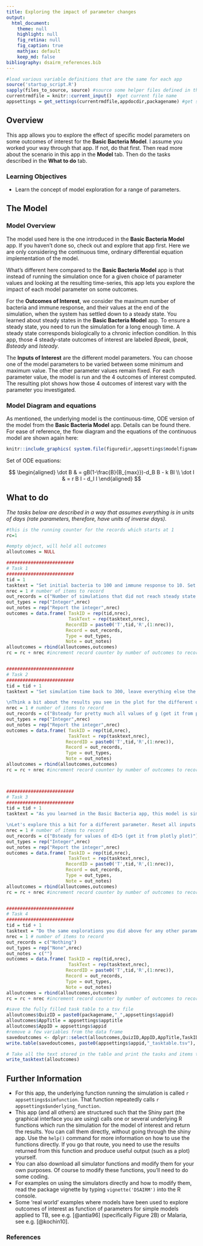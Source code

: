 ---
title: Exploring the impact of parameter changes 
output:
  html_document:
    theme: null
    highlight: null
    fig_retina: null
    fig_caption: true
    mathjax: default 
    keep_md: false
bibliography: dsairm_references.bib
---


```{r, include = FALSE}
#load various variable definitions that are the same for each app
source('startup_script.R')
sapply(files_to_source, source) #source some helper files defined in the files_to_source variable
currentrmdfile = knitr::current_input()  #get current file name
appsettings = get_settings(currentrmdfile,appdocdir,packagename) #get settings for current app
```



## Overview {#shinytab1}
This app allows you to explore the effect of specific model parameters on some outcomes of interest for the __Basic Bacteria Model__. I assume you worked your way through that app. If not, do that first. Then read more about the scenario in this app in the __Model__ tab. Then do the tasks described in the __What to do__ tab.


### Learning Objectives
* Learn the concept of model exploration for a range of parameters.


## The Model {#shinytab2}

### Model Overview
The model used here is the one introduced in the __Basic Bacteria Model__ app. If you haven't done so, check out and explore that app first. Here we are only considering the continuous time, ordinary differential equation implementation of the model.

What's different here compared to the __Basic Bacteria Model__ app is that instead of running the simulation once for a given choice of parameter values and looking at the resulting time-series, this app lets you explore the impact of each model parameter on some outcomes. 

For the __Outcomes of Interest__, we consider the maximum number of bacteria and immune response, and their values at the end of the simulation, when the system has settled down to a steady state. You learned about steady states in the __Basic Bacteria Model__ app. To ensure a steady state, you need to run the simulation for a long enough time. A steady state corresponds biologically to a chronic infection condition. In this app, those 4 steady-state outcomes of interest are labeled _Bpeak_, _Ipeak_, _Bsteady_ and _Isteady_. 

The __Inputs of Interest__ are the different model parameters. You can choose one of the model parameters to be varied between some minimum and maximum value. The other parameter values remain fixed. For each parameter value, the model is run and the 4 outcomes of interest computed. The resulting plot shows how those 4 outcomes of interest vary with the parameter you investigated.



### Model Diagram and equations

As mentioned, the underlying model is the continuous-time, ODE version of the model from the  __Basic Bacteria Model__ app. Details can be found there. For ease of reference, the flow diagram and the equations of the continuous model are shown again here:

```{r modeldiagram,  fig.cap='Model Diagram',  echo=FALSE, out.width = "70%"}
knitr::include_graphics( system.file(figuredir,appsettings$modelfigname,package=packagename))
```


Set of ODE equations:

$$
\begin{aligned}
\dot B & = gB(1-\frac{B}{B_{max}})-d_B B - k BI \\
\dot I & = r B I - d_I I
\end{aligned}
$$



## What to do {#shinytab3}

*The tasks below are described in a way that assumes everything is in units of days (rate parameters, therefore, have units of inverse days).*



```{r, echo=FALSE, eval=TRUE}
#this is the running counter for the records which starts at 1 
rc=1

#empty object, will hold all outcomes
alloutcomes = NULL

#########################
# Task 1
#########################
tid = 1
tasktext = "Set initial bacteria to 100 and immune response to 10. Set bacteria growth rate to 2. The value does actually not matter since we'll be exploring the simulation for different values of _g_. Assume that bacteria live for a day, set the death rate accordingly (remember to convert duration to rate). Set carrying capacity to 10^5^. Set both the rate at which bacteria are killed by the immune response (IR), and the rate at which IR is activated and grows to 10^-4^, set immune response decay rate to 2. Choose _g_ as the parameter to vary, go from 2 to 10, do 10 different parameter values/samples, linear spacing, and no log scales for plotting. Set maximum simulation time to 300. Run simulation, check to ensure all simulations reach steady state (see output message below plot). Then reduce simulation time to 20 days, note how some simulations did not reach steady state and how that affects results."
nrec = 1 # number of items to record
out_records = c("Number of simulations that did not reach steady state for t=20.")
out_types = rep("Integer",nrec)
out_notes = rep("Report the integer",nrec)
outcomes = data.frame( TaskID = rep(tid,nrec),
                       TaskText = rep(tasktext,nrec),
                      RecordID = paste0('T',tid,'R',(1:nrec)),
                      Record = out_records, 
                      Type = out_types, 
                      Note = out_notes)
alloutcomes = rbind(alloutcomes,outcomes)
rc = rc + nrec #increment record counter by number of outcomes to record for this task 


#########################
# Task 2
#########################
tid = tid + 1
tasktext = "Set simulation time back to 300, leave everything else the same. Play around with the number of parameter samples. A higher number gives you a more detailed plot, but it also means the simulation runs more often and it takes longer. Next, explore how changing the minimum and maximum of the parameter range you scan over changes the results. Then, explore how spacing of parameter values (linear versus log) changes results. Compare and contrast that with plotting results on a linear versus log scale. 

\nThink a bit about the results you see in the plot for the different outcomes. Would you have expected that as the bacteria growth rate increases, the peak bacteria load first increases, but then levels off? What about the fact that the steady state value for the bacteria does not change as the growth rate changes? And that the immune response peak and steady state both increase, even though the parameter you vary is the bacteria growth rate. Is that surprising? At this point, you might want to go back to the steady state tasks of the Basic Bacteria app and compare what you found there with what you see here. You should expect the mathematical expressions and the numerical results to agree. You can use the mathematical expression to check the result you are asked to report and read off from the plot."
nrec = 1 # number of items to record
out_records = c("Bsteady for pretty much all values of g (get it from plotly plot)")
out_types = rep("Integer",nrec)
out_notes = rep("Report the integer",nrec)
outcomes = data.frame( TaskID = rep(tid,nrec),
                       TaskText = rep(tasktext,nrec),
                      RecordID = paste0('T',tid,'R',(1:nrec)),
                      Record = out_records, 
                      Type = out_types, 
                      Note = out_notes)
alloutcomes = rbind(alloutcomes,outcomes)
rc = rc + nrec #increment record counter by number of outcomes to record for this task 



#########################
# Task 3
#########################
tid = tid + 1
tasktext = "As you learned in the Basic Bacteria app, this model is simple enough that we can compute the steady states mathematically, without needing to run simulations. However, even for a simple model like this, one can't write down similarly simple equations for the maximum of B and I. You can take a look at the model equations and diagram and see if by thinking through them, you can understand why you got the results for the peak values you find when running the simulations. With enough practice, it is often possible to intuit specific results based on the underlying equations - but that requires a good bit of modeling practice. As models get more complicated, even experienced modelers can often not intuit what model behavior one should expect as specific parameters vary. Often the only way to find out is by actually running the simulations. 

\nLet's explore this a bit for a different parameter. Reset all inputs to their defaults. Then set the parameter to vary to be **dI**. Choose 1 to 10 as the range for the parameter, 20 samples. For the Bsteady and Isteady values, you can compare the results with the mathematical expressions. For the peak values, you can try to intuit what you might expect _B~peak~_ and _I~peak~_ do as you increase _d~I~_ based on looking at the model equations. You can then check by running the simulations. You'll see that _I~peak~_ stays at 10 (the initial value) above _d~I~ = 5_. Try to understand what is going on here. Also, as _d~I~_ increases,  _B~steady~_ approaches _B~peak~_ and both reach and remain at the same value. Try to understand why that is. (Hint: At high _d~I~_, the immune response is so small it has no more effect in the dynamics of the bacteria.)."
nrec = 1 # number of items to record
out_records = c("Bsteady for values of dI>5 (get it from plotly plot)")
out_types = rep("Integer",nrec)
out_notes = rep("Report the integer",nrec)
outcomes = data.frame( TaskID = rep(tid,nrec),
                       TaskText = rep(tasktext,nrec),
                      RecordID = paste0('T',tid,'R',(1:nrec)),
                      Record = out_records, 
                      Type = out_types, 
                      Note = out_notes)
alloutcomes = rbind(alloutcomes,outcomes)
rc = rc + nrec #increment record counter by number of outcomes to record for this task 


#########################
# Task 4
#########################
tid = tid + 1
tasktext = "Do the same explorations you did above for any other parameter you want to investigate. Note that here we focus on a single parameter at a time. With some coding effort, we could change the underlying simulation to loop over say 2 parameters and produce outcomes for sets of parameter values, e.g. _B~peak~_ as a function of _g_ and _r_. The results could be plotted as a 2-dimensional heatmap. While this could be extended to more than 2 parameters, it will become hard to visualize and long to run. If there are many parameters that could change, a different approach is useful, which you'll learn about in the Uncertainty and Sensitivity App."
nrec = 1 # number of items to record
out_records = c("Nothing")
out_types = rep("None",nrec)
out_notes = c("")
outcomes = data.frame( TaskID = rep(tid,nrec),
                       TaskText = rep(tasktext,nrec),
                      RecordID = paste0('T',tid,'R',(1:nrec)),
                      Record = out_records, 
                      Type = out_types, 
                      Note = out_notes)
alloutcomes = rbind(alloutcomes,outcomes)
rc = rc + nrec #increment record counter by number of outcomes to record for this task 


```





```{r echo=FALSE}
#save the fully filled task table to a tsv file
alloutcomes$QuizID = paste0(packagename,"_",appsettings$appid)
alloutcomes$AppTitle = appsettings$apptitle
alloutcomes$AppID = appsettings$appid
#remove a few variables from the data frame
savedoutcomes <- dplyr::select(alloutcomes,QuizID,AppID,AppTitle,TaskID,TaskText,RecordID,Record,Type,Note)		
write.table(savedoutcomes, paste0(appsettings$appid,"_tasktable.tsv"), append = FALSE, sep = "\t", row.names = F, col.names = TRUE)
```


```{r, echo=FALSE, results='asis'}
# Take all the text stored in the table and print the tasks and items to record
write_tasktext(alloutcomes)
```



## Further Information {#shinytab4}
* For this app, the underlying function running the simulation is called ``r appsettings$simfunction``. That function repeatedly calls ``r appsettings$underlying_function``. 
* This app (and all others) are structured such that the Shiny part (the graphical interface you are using) calls one or several underlying R functions which run the simulation for the model of interest and return the results. You can call them directly, without going through the shiny app. Use the `help()` command for more information on how to use the functions directly. If you go that route, you need to use the results returned from this function and produce useful output (such as a plot) yourself. 
* You can also download all simulator functions and modify them for your own purposes.  Of course to modify these functions, you'll need to do some coding.
* For examples on using the simulators directly and how to modify them, read the package vignette by typing `vignette('DSAIRM')` into the R console.
* Some 'real world' examples where models have been used to explore outcomes of interest as function of parameters for simple models applied to TB, see e.g. [@antia96] (specifically Figure 2B) or Malaria, see e.g. [@kochin10]. 

### References


